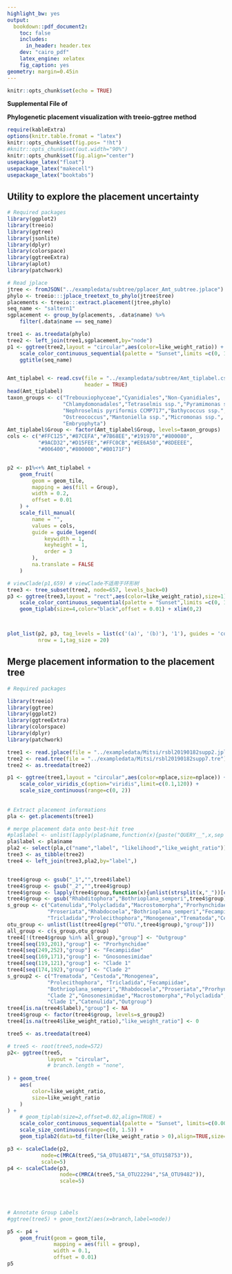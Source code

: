---
highlight_bw: yes
output:
  bookdown::pdf_document2:
    toc: false
    includes:
      in_header: header.tex
    dev: "cairo_pdf"
    latex_engine: xelatex
    fig_caption: yes
geometry: margin=0.45in
---

```{r setup, include=FALSE}
knitr::opts_chunk$set(echo = TRUE)
```


**Supplemental File of**

\begingroup\Large
**Phylogenetic placement visualization with treeio-ggtree method**
\endgroup


```{r, echo=FALSE, message=FALSE, results='hide'}
require(kableExtra)
options(knitr.table.fromat = "latex")
knitr::opts_chunk$set(fig.pos= "!ht")
#knitr::opts_chunk$set(out.width="90%")
knitr::opts_chunk$set(fig.align="center")
usepackage_latex("float")
usepackage_latex("makecell")
usepackage_latex("booktabs")
```


## Utility to explore the placement uncertainty

```{r Amt,fig.width=24, fig.height=10, error=FALSE, warning=FALSE, message=FALSE, dev="CairoPNG",dpi=300}

# Required packages
library(ggplot2)
library(treeio)
library(ggtree)
library(jsonlite)
library(dplyr)
library(colorspace)
library(ggtreeExtra)
library(aplot)
library(patchwork)

# Read jplace
jtree <- fromJSON("../exampledata/subtree/pplacer_Amt_subtree.jplace")
phylo <- treeio:::jplace_treetext_to_phylo(jtree$tree)
placements <- treeio:::extract.placement(jtree,phylo)
seq_name <- "saltern1"
sgplacement <- group_by(placements, .data$name) %>% 
    filter(.data$name == seq_name)

tree1 <- as.treedata(phylo)
tree2 <- left_join(tree1,sgplacement,by="node")
p1 <- ggtree(tree2,layout = "circular",aes(color=like_weight_ratio)) +
    scale_color_continuous_sequential(palette = "Sunset",limits =c(0, 1)) +
    ggtitle(seq_name) 


Amt_tiplabel <- read.csv(file = "../exampledata/subtree/Amt_tiplabel.csv",
                         header = TRUE)
head(Amt_tiplabel)
taxon_groups <- c("Trebouxiophyceae","Cyanidiales","Non-Cyanidiales",
                  "Chlamydomonadales","Tetraselmis ssp.","Pyramimonas ssp.",
                  "Nephroselmis pyriformis CCMP717","Bathycoccus ssp.",
                  "Ostreococcus","Mantoniella ssp.","Micromonas ssp.",
                  "Embryophyta")
Amt_tiplabel$Group <- factor(Amt_tiplabel$Group, levels=taxon_groups)
cols <- c("#FFC125","#87CEFA","#7B68EE","#191970","#800080",
          "#9ACD32","#D15FEE","#FFC0CB","#EE6A50","#8DEEEE",
          "#006400","#800000","#B0171F")


p2 <- p1%<+% Amt_tiplabel + 
    geom_fruit(
        geom = geom_tile,
        mapping = aes(fill = Group),
        width = 0.2,
        offset = 0.01
    ) +
    scale_fill_manual(
        name = "",
        values = cols,
        guide = guide_legend(
            keywidth = 1,
            keyheight = 1,
            order = 3
        ),
        na.translate = FALSE
    )

# viewClade(p1,659) # viewClade不适用于环形树
tree3 <- tree_subset(tree2, node=657, levels_back=0) 
p3 <- ggtree(tree3,layout = "rect",aes(color=like_weight_ratio),size=1) +
    scale_color_continuous_sequential(palette = "Sunset",limits =c(0, 1)) +
    geom_tiplab(size=4,color="black",offset = 0.01) + xlim(0,2)



plot_list(p2, p3, tag_levels = list(c('(a)', '(b)'), '1'), guides = 'collect', 
          nrow = 1,tag_size = 20)


```


##  Merge placement information to the placement tree

```{r pla,fig.width=18, fig.height=8, error=FALSE, warning=FALSE, message=FALSE, dev="CairoPNG",dpi=300}
# Required packages

library(treeio)
library(ggtree)
library(ggplot2)
library(ggtreeExtra)
library(colorspace)
library(dplyr)
library(patchwork)

tree1 <- read.jplace(file = "../exampledata/Mitsi/rsbl20190182supp2.jplace")
tree2 <- read.tree(file = "../exampledata/Mitsi/rsbl20190182supp7.tre")
tree2 <- as.treedata(tree2)

p1 <- ggtree(tree1,layout = "circular",aes(color=nplace,size=nplace)) +
    scale_color_viridis_c(option="viridis",limit=c(0.1,120)) +
    scale_size_continuous(range=c(0, 2))
    
    
# Extract placement informations
pla <- get.placements(tree1)

# merge placement data onto best-hit tree
#pla$label <- unlist(lapply(pla$name,function(x){paste("QUERY__",x,sep = "_")}))
pla$label <- pla$name
pla2 <- select(pla,c("name","label", "likelihood","like_weight_ratio"))
tree3 <- as_tibble(tree2)
tree4 <- left_join(tree3,pla2,by="label",)


tree4$group <- gsub("_1","",tree4$label)
tree4$group <- gsub("_2","",tree4$group)
tree4$group <- lapply(tree4$group,function(x){unlist(strsplit(x,"_"))[c(2)]})
tree4$group <- gsub("Rhabditophora","Bothrioplana_semperi",tree4$group)
s_group <- c("Catenulida","Polycladida","Macrostomorpha","Prorhynchidae",
             "Proseriata","Rhabdocoela","Bothrioplana_semperi","Fecampiidae",
             "Tricladida","Prolecithophora","Monogenea","Trematoda","Cestoda")
otu_group <- unlist(list(tree4[grep("^OTU.",tree4$group),"group"]))
all_group <- c(s_group,otu_group)
tree4[!(tree4$group %in% all_group),"group"] <- "Outgroup"
tree4[seq(193,201),"group"] <- "Prorhynchidae"
tree4[seq(249,252),"group"] <- "Fecampiidae"
tree4[seq(169,171),"group"] <- "Gnosonesimidae"
tree4[seq(119,121),"group"] <- "Clade 1"
tree4[seq(174,192),"group"] <- "Clade 2"
s_group2 <- c("Trematoda", "Cestoda","Monogenea",
             "Prolecithophora", "Tricladida","Fecampiidae",
             "Bothrioplana_semperi","Rhabdocoela","Proseriata","Prorhynchidae",
             "Clade 2","Gnosonesimidae","Macrostomorpha","Polycladida",
             "Clade 1","Catenulida","Outgroup")
tree4[is.na(tree4$label),"group"] <- NA
tree4$group <- factor(tree4$group, levels=s_group2)
tree4[is.na(tree4$like_weight_ratio),"like_weight_ratio"] <- 0

tree5 <- as.treedata(tree4)

# tree5 <- root(tree5,node=572)
p2<- ggtree(tree5,
             layout = "circular",
             # branch.length = "none",
             
) + geom_tree(
    aes(
        color=like_weight_ratio,
        size=like_weight_ratio
    )
) +
    # geom_tiplab(size=2,offset=0.02,align=TRUE) +
    scale_color_continuous_sequential(palette = "Sunset", limits=c(0.000001, 0.2)) +
    scale_size_continuous(range=c(0, 1.5)) +
    geom_tiplab2(data=td_filter(like_weight_ratio > 0),align=TRUE,size=3,offset=0.1)

p3 <- scaleClade(p2, 
           node=c(MRCA(tree5,"SA_OTU14871","SA_OTU158753")), 
           scale=5) 
p4 <- scaleClade(p3, 
                 node=c(MRCA(tree5,"SA_OTU22294","SA_OTU9482")), 
                 scale=5) 
    
    


# Annotate Group Labels
#ggtree(tree5) + geom_text2(aes(x=branch,label=node))

p5 <- p4 + 
    geom_fruit(geom = geom_tile,
               mapping = aes(fill = group),
               width = 0.1,
               offset = 0.01) 
p5
```

